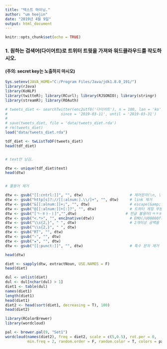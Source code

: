 ```yaml
---
title: "텍스트 마이닝."
author: "um heejin"
date: "2019년 4월 9일"
output: html_document
---
```


```r
knitr::opts_chunk$set(echo = TRUE)
```

### 1. 원하는 검색어(다이어트)로 트위터 트윗을 가져와 워드클라우드를 작도하시오.
#### (주의: secret key는 노출하지 마시오)

```r
Sys.setenv(JAVA_HOME="C:/Program Files/Java/jdk1.8.0_191/")
library(rJava)
library(KoNLP)
library(twitteR); library(RCurl); library(RJSONIO); library(stringr)
library(streamR); library(ROAuth)

# tweets_diet <- searchTwitter(enc2utf8('다이어트'), n = 100, lan = 'ko', 
#                        since = '2019-03-11', until = '2019-03-31')
# 
# save(tweets_diet, file = 'data/tweets_diet.rda')
# rm(tweets_diet)
load("data/tweets_diet.rda")

tdf_diet <- twListToDF(tweets_diet)  
head(tdf_diet)


# text만 남김.

dtw <- unique(tdf_diet$text)     
head(dtw)


# 불용어 제거

dtw <- gsub("[[:cntrl:]]", "", dtw)                     # 제어문자(\n, \t등) 제거
dtw <- gsub("http[s]?://[[:alnum:].\\/]+", "", dtw)     # link 제거
dtw <- gsub("&[[:alnum:]]+;", "", dtw)                  # escape(&amp; &lt;등) 제거
dtw <- gsub("@[[:alnum:]]+[:]?", "", dtw)               # 트위터 계정 부분 제거
dtw <- gsub("[ㄱ-ㅎㅏ-ㅣ]","",dtw)                      # 한글 불용어(ㅋㅋㅎㅎ ㅠㅜ등) 제거
dtw <- gsub("<.*>", "", enc2native(dtw))                # EMO(/U00000f등) 제거
dtw <- gsub("\\s{2,}", " ", dtw)                        # 2개이상 공백을 한개의 공백으로 처리
dtw <- gsub("\\s{2,}", " ", dtw)    
dtw <- gsub("RT", "", dtw)   
dtw <- gsub("♭", "", dtw)   
dtw <- gsub("★", "", dtw)  
dtw <- gsub("[[:punct:]]", "", dtw)                     # 특수 문자 제거 (앞의 처리 때문에 마지막에 처리)

head(dtw)

diet <- sapply(dtw, extractNoun, USE.NAMES = F)
head(diet)

dul <- unlist(diet)
dul <- dul[nchar(dul) > 1]
diet1 <- table(dul)
names(diet1)
length(diet1)
head(diet1)
diet2 <- head(sort(diet1, decreasing = T), 100)
head(diet2)

library(RColorBrewer)
library(wordcloud)

pal <- brewer.pal(9, "Set1")
wordcloud(names(diet2), freq = diet2, scale = c(5,0.5), rot.per = 0, 
          min.freq = 2, random.order = F, random.color = T, colors = pal)
```